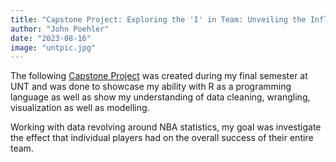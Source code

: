 ```yaml
---
title: "Capstone Project: Exploring the 'I' in Team: Unveiling the Influence of Individual Players on NBA Team Success"
author: "John Poehler"
date: "2023-08-16"
image: "untpic.jpg"
---
```


The following [Capstone Project](https://www.docdroid.net/AHZi9bU/adta-5940-capstone-poehler-final-pdf){target="\"blank"} was created during my final semester at UNT and was done to showcase my ability with R as a programming language as well as show my understanding of data cleaning, wrangling, visualization as well as modelling.

Working with data revolving around NBA statistics, my goal was investigate the effect that individual players had on the overall success of their entire team.
